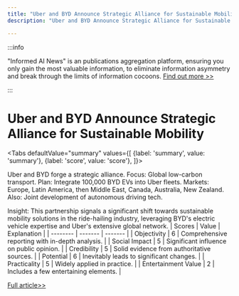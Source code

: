 ```yaml
---
title: "Uber and BYD Announce Strategic Alliance for Sustainable Mobility"
description: "Uber and BYD Announce Strategic Alliance for Sustainable Mobility"

---
```



:::info

"Informed AI News" is an publications aggregation platform, ensuring you only gain the most valuable information, to eliminate information asymmetry and break through the limits of information cocoons.  [Find out more >>](/)

:::

# Uber and BYD Announce Strategic Alliance for Sustainable Mobility


<Tabs
	defaultValue="summary"
	values={[
	{label: 'summary', value: 'summary'},
	{label: 'score', value: 'score'},
]}>
<TabItem value="summary">


Uber and BYD forge a strategic alliance.
Focus: Global low-carbon transport.
Plan: Integrate 100,000 BYD EVs into Uber fleets.
Markets: Europe, Latin America, then Middle East, Canada, Australia, New Zealand.
Also: Joint development of autonomous driving tech.

Insight: This partnership signals a significant shift towards sustainable mobility solutions in the ride-hailing industry, leveraging BYD's electric vehicle expertise and Uber's extensive global network.
</TabItem>
<TabItem value="score">
	| Scores     | Value   | Explanation |
	| -------- | ------- | ------- |
	| Objectivity  | 6    | Comprehensive reporting with in-depth analysis.    |
	| Social Impact | 5     | Significant influence on public opinion.    |
	| Credibility    | 5    | Solid evidence from authoritative sources.    |
	| Potential    | 6    | Inevitably leads to significant changes.    |
	| Practicality    | 5    | Widely applied in practice.    |
	| Entertainment Value    | 2    | Includes a few entertaining elements.    |
</TabItem>
</Tabs>

[Full article>>](https://readhub.cn/topic/8cPvOvidusv)
